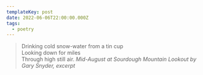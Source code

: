 ```yaml
---
templateKey: post
date: 2022-06-06T22:00:00.000Z
tags:
  - poetry
---
```

> Drinking cold snow-water from a tin cup<br/>
> Looking down for miles<br/>
> Through high still air.
> <cite><i>Mid-August at Sourdough Mountain Lookout</i> by Gary Snyder, excerpt</cite>
